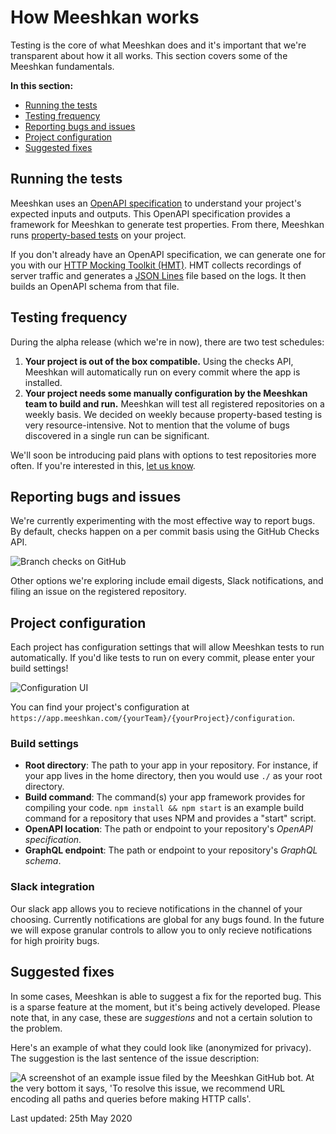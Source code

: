 
# How Meeshkan works

Testing is the core of what Meeshkan does and it's important that we're transparent about how it all works. This section covers some of the Meeshkan fundamentals.

**In this section:**

- [Running the tests](#running-the-tests)
- [Testing frequency](#testing-frequency)
- [Reporting bugs and issues](#reporting-bugs-and-issues)
- [Project configuration](#project-configuration)
- [Suggested fixes](#suggested-fixes)

## Running the tests

Meeshkan uses an [OpenAPI specification](https://swagger.io/specification/) to understand your project's expected inputs and outputs. This OpenAPI specification provides a framework for Meeshkan to generate test properties. From there, Meeshkan runs [property-based tests](/docs/faq/#what-is-property-based-testing) on your project.

If you don't already have an OpenAPI specification, we can generate one for you with our [HTTP Mocking Toolkit (HMT)](https://github.com/meeshkan/hmt). HMT collects recordings of server traffic and generates a [JSON Lines](http://jsonlines.org/) file based on the logs. It then builds an OpenAPI schema from that file.

## Testing frequency

During the alpha release (which we're in now), there are two test schedules:

1. **Your project is out of the box compatible.** Using the checks API, Meeshkan will automatically run on every commit where the app is installed.
1. **Your project needs some manually configuration by the Meeshkan team to build and run.** Meeshkan will test all registered repositories on a weekly basis. We decided on weekly because property-based testing is very resource-intensive. Not to mention that the volume of bugs discovered in a single run can be significant.

We'll soon be introducing paid plans with options to test repositories more often. If you're interested in this, [let us know](/contact/).

## Reporting bugs and issues

We're currently experimenting with the most effective way to report bugs. By default, checks happen on a per commit basis using the GitHub Checks API.

![Branch checks on GitHub](https://media.graphcms.com/LN6VPBZQGWwERj6RjeZw)

Other options we're exploring include email digests, Slack notifications, and filing an issue on the registered repository.

## Project configuration

Each project has configuration settings that will allow Meeshkan tests to run automatically. If you'd like tests to run on every commit, please enter your build settings!

![Configuration UI](https://media.graphcms.com/jq1s4GhJSOiFXGE42RXe)

You can find your project's configuration at `https://app.meeshkan.com/{yourTeam}/{yourProject}/configuration`.

### Build settings

- **Root directory**: The path to your app in your repository. For instance, if your app lives in the home directory, then you would use `./` as your root directory. 
- **Build command**: The command(s) your app framework provides for compiling your code. `npm install && npm start` is an example build command for a repository that uses NPM and provides a "start" script.
- **OpenAPI location**: The path or endpoint to your repository's *OpenAPI specification*.
- **GraphQL endpoint**: The path or endpoint to your repository's *GraphQL schema*. 

### Slack integration

Our slack app allows you to recieve notifications in the channel of your choosing. Currently notifications are global for any bugs found. In the future we will expose granular controls to allow you to only recieve notifications for high proirity bugs.

## Suggested fixes

In some cases, Meeshkan is able to suggest a fix for the reported bug. This is a sparse feature at the moment, but it's being actively developed. Please note that, in any case, these are _suggestions_ and not a certain solution to the problem.

Here's an example of what they could look like (anonymized for privacy). The suggestion is the last sentence of the issue description:

![A screenshot of an example issue filed by the Meeshkan GitHub bot. At the very bottom it says, 'To resolve this issue, we recommend URL encoding all paths and queries before making HTTP calls'.](https://user-images.githubusercontent.com/26869552/81233095-5fc9aa00-8ff6-11ea-9ba4-22405ae5666d.png)

<Box mt={10}>
  <Text as="i">Last updated: 25th May 2020</Text>
</Box>
